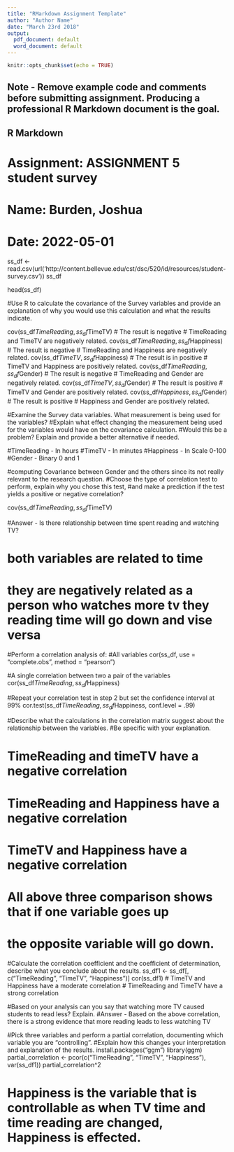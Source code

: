 ```yaml
---
title: "RMarkdown Assignment Template"
author: "Author Name"
date: "March 23rd 2018"
output:
  pdf_document: default
  word_document: default
---
```


```r
knitr::opts_chunk$set(echo = TRUE)
```
## Note - Remove example code and comments before submitting assignment.  Producing a professional R Markdown document is the goal. 

## R Markdown

# Assignment: ASSIGNMENT 5 student survey
# Name: Burden, Joshua 
# Date: 2022-05-01


ss_df <- read.csv(url('http://content.bellevue.edu/cst/dsc/520/id/resources/student-survey.csv'))
ss_df

head(ss_df)

#Use R to calculate the covariance of the Survey variables and provide an explanation of why you would use this calculation and what the results indicate.

cov(ss_df$TimeReading, ss_df$TimeTV)
# The result is negative
# TimeReading and TimeTV are negatively related.
cov(ss_df$TimeReading, ss_df$Happiness)
# The result is negative 
# TimeReading and Happiness are negatively related.
cov(ss_df$TimeTV, ss_df$Happiness)
# The result is in positive 
# TimeTV and Happiness are positively related.
cov(ss_df$TimeReading, ss_df$Gender)
# The result is negative 
# TimeReading and Gender are negatively related.
cov(ss_df$TimeTV, ss_df$Gender)
# The result is positive
# TimeTV and Gender are positively related.
cov(ss_df$Happiness, ss_df$Gender)
# The result is positive
# Happiness and Gender are positively related.



#Examine the Survey data variables. What measurement is being used for the variables? 
#Explain what effect changing the measurement being used for the variables would have on the covariance calculation. 
#Would this be a problem? Explain and provide a better alternative if needed.

#TimeReading - In hours
#TimeTV - In minutes
#Happiness - In Scale 0-100
#Gender - Binary 0 and 1

#computing Covariance between Gender and the others since its not really relevant to the research question.
#Choose the type of correlation test to perform, explain why you chose this test, 
#and make a prediction if the test yields a positive or negative correlation?

cov(ss_df$TimeReading, ss_df$TimeTV)

#Answer - Is there relationship between time spent reading and watching TV?

# both variables are related to time 
# they are negatively related as a person who watches more tv they reading time will go down and vise versa

#Perform a correlation analysis of:
#All variables
cor(ss_df, use = "complete.obs", method = "pearson")

#A single correlation between two a pair of the variables
cor(ss_df$TimeReading, ss_df$Happiness)

#Repeat your correlation test in step 2 but set the confidence interval at 99%
cor.test(ss_df$TimeReading, ss_df$Happiness, conf.level = .99)

#Describe what the calculations in the correlation matrix suggest about the relationship between the variables. 
#Be specific with your explanation.

# TimeReading and timeTV have a negative correlation
# TimeReading and Happiness have a negative correlation
# TimeTV and Happiness have a  negative correlation
# All above three comparison shows that  if one variable goes up 
# the opposite variable will go down.


#Calculate the correlation coefficient and the coefficient of determination, describe what you conclude about the results.
ss_df1 <- ss_df[, c("TimeReading", "TimeTV", "Happiness")]
cor(ss_df1)
# TimeTV and Happiness have a moderate correlation
# TimeReading and TimeTV have a strong correlation

#Based on your analysis can you say that watching more TV caused students to read less? Explain.
#Answer - Based on the above correlation, there is a strong evidence that more reading leads to less watching TV


#Pick three variables and perform a partial correlation, documenting which variable you are "controlling". 
#Explain how this changes your interpretation and explanation of the results.
install.packages("ggm")
library(ggm)
partial_correlation <- pcor(c("TimeReading", "TimeTV", "Happiness"), var(ss_df1))
partial_correlation^2

# Happiness is the variable that is controllable as when TV time and time reading are changed, Happiness is effected. 

